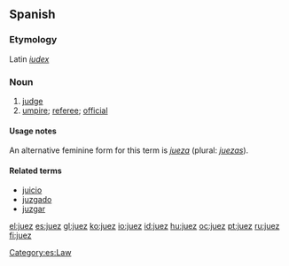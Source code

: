 ==Spanish==

===Etymology===
Latin ''[[iudex]]''

===Noun===
{{es-noun-mf|mpl=jueces|fpl=jueces}}

# [[judge]]
# [[umpire]]; [[referee]]; [[official]]

====Usage notes====
An alternative feminine form for this term is ''[[jueza]]'' (plural: ''[[juezas]]'').

====Related terms====
* [[juicio]]
* [[juzgado]]
* [[juzgar]]

[[Category:es:Law]]

[[el:juez]]
[[es:juez]]
[[gl:juez]]
[[ko:juez]]
[[io:juez]]
[[id:juez]]
[[hu:juez]]
[[oc:juez]]
[[pt:juez]]
[[ru:juez]]
[[fi:juez]]
